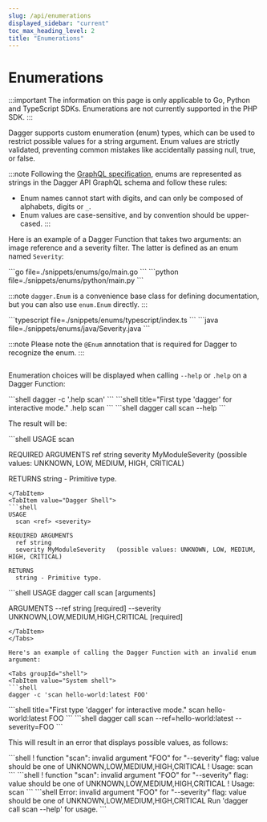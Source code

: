 ```yaml
---
slug: /api/enumerations
displayed_sidebar: "current"
toc_max_heading_level: 2
title: "Enumerations"
---
```


# Enumerations

:::important
The information on this page is only applicable to Go, Python and TypeScript SDKs. Enumerations are not currently supported in the PHP SDK.
:::

Dagger supports custom enumeration (enum) types, which can be used to restrict possible values for a string argument. Enum values are strictly validated, preventing common mistakes like accidentally passing null, true, or false.

:::note
Following the [GraphQL specification](https://spec.graphql.org/October2021/#Name), enums are represented as strings in the Dagger API GraphQL schema and follow these rules:
- Enum names cannot start with digits, and can only be composed of alphabets, digits or `_`.
- Enum values are case-sensitive, and by convention should be upper-cased.
:::

Here is an example of a Dagger Function that takes two arguments: an image reference and a severity filter. The latter is defined as an enum named `Severity`:

<Tabs groupId="language" queryString="sdk">
<TabItem value="Go">
```go file=./snippets/enums/go/main.go
```
</TabItem>
<TabItem value="Python">
```python file=./snippets/enums/python/main.py
```

:::note
`dagger.Enum` is a convenience base class for defining documentation, but you can also use `enum.Enum` directly.
:::
</TabItem>

<TabItem value="TypeScript">
```typescript file=./snippets/enums/typescript/index.ts
```
</TabItem>
<TabItem value="Java">
```java file=./snippets/enums/java/Severity.java
```

:::note
Please note the `@Enum` annotation that is required for Dagger to recognize the enum.
:::

```java file=./snippets/enums/java/MyModule.java
```
</TabItem>
</Tabs>

Enumeration choices will be displayed when calling `--help` or `.help` on a Dagger Function:

<Tabs groupId="shell">
<TabItem value="System shell">
```shell
dagger -c '.help scan'
```
</TabItem>
<TabItem value="Dagger Shell">
```shell title="First type 'dagger' for interactive mode."
.help scan
```
</TabItem>
<TabItem value="Dagger CLI">
```shell
dagger call scan --help
```
</TabItem>
</Tabs>

The result will be:

<Tabs groupId="shell">
<TabItem value="System shell">
```shell
USAGE
  scan <ref> <severity>

REQUIRED ARGUMENTS
  ref string
  severity MyModuleSeverity   (possible values: UNKNOWN, LOW, MEDIUM, HIGH, CRITICAL)

RETURNS
  string - Primitive type.
```
</TabItem>
<TabItem value="Dagger Shell">
```shell
USAGE
  scan <ref> <severity>

REQUIRED ARGUMENTS
  ref string
  severity MyModuleSeverity   (possible values: UNKNOWN, LOW, MEDIUM, HIGH, CRITICAL)

RETURNS
  string - Primitive type.
```
</TabItem>
<TabItem value="Dagger CLI">
```shell
USAGE
  dagger call scan [arguments]

ARGUMENTS
      --ref string                                  [required]
      --severity UNKNOWN,LOW,MEDIUM,HIGH,CRITICAL   [required]
```
</TabItem>
</Tabs>

Here's an example of calling the Dagger Function with an invalid enum argument:

<Tabs groupId="shell">
<TabItem value="System shell">
```shell
dagger -c 'scan hello-world:latest FOO'
```
</TabItem>
<TabItem value="Dagger Shell">
```shell title="First type 'dagger' for interactive mode."
scan hello-world:latest FOO
```
</TabItem>
<TabItem value="Dagger CLI">
```shell
dagger call scan --ref=hello-world:latest --severity=FOO
```
</TabItem>
</Tabs>

This will result in an error that displays possible values, as follows:

<Tabs groupId="shell">
<TabItem value="System shell">
```shell
! function "scan": invalid argument "FOO" for "--severity" flag: value should be one of UNKNOWN,LOW,MEDIUM,HIGH,CRITICAL
! Usage: scan <ref> <severity>
```
</TabItem>
<TabItem value="Dagger Shell">
```shell
! function "scan": invalid argument "FOO" for "--severity" flag: value should be one of UNKNOWN,LOW,MEDIUM,HIGH,CRITICAL
! Usage: scan <ref> <severity>
```
</TabItem>
<TabItem value="Dagger CLI">
```shell
Error: invalid argument "FOO" for "--severity" flag: value should be one of UNKNOWN,LOW,MEDIUM,HIGH,CRITICAL
Run 'dagger call scan --help' for usage.
```
</TabItem>
</Tabs>
